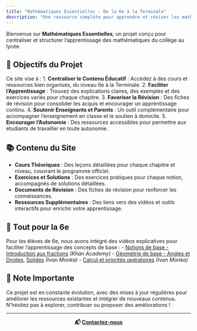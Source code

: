 ```yaml
---
title: "Mathématiques Essentielles : De la 6e à la Terminale"
description: "Une ressource complète pour apprendre et réviser les mathématiques du collège au lycée."
---
```


Bienvenue sur **Mathématiques Essentielles**, un projet conçu pour centraliser et structurer l'apprentissage des mathématiques du collège au lycée. 

## 🎯 Objectifs du Projet

Ce site vise à :
1. **Centraliser le Contenu Éducatif** : Accédez à des cours et ressources bien organisés, du niveau 6e à la Terminale.
2. **Faciliter l'Apprentissage** : Trouvez des explications claires, des exemples et des exercices variés pour chaque chapitre.
3. **Favoriser la Révision** : Des fiches de révision pour consolider les acquis et encourager un apprentissage continu.
4. **Soutenir Enseignants et Parents** : Un outil complémentaire pour accompagner l'enseignement en classe et le soutien à domicile.
5. **Encourager l'Autonomie** : Des ressources accessibles pour permettre aux étudiants de travailler en toute autonomie.

## 📚 Contenu du Site

- **Cours Théoriques** : Des leçons détaillées pour chaque chapitre et niveau, couvrant le programme officiel.
- **Exercices et Solutions** : Des exercices pratiques pour chaque notion, accompagnés de solutions détaillées.
- **Documents de Révision** : Des fiches de révision pour renforcer les connaissances.
- **Ressources Supplémentaires** : Des liens vers des vidéos et outils interactifs pour enrichir votre apprentissage.

## 🏫 Tout pour la 6e

Pour les élèves de 6e, nous avons intégré des vidéos explicatives pour faciliter l’apprentissage des concepts de base :
- [Notions de base - Introduction aux fractions](https://youtu.be/ChLEy40hK4E) _(Khan Academy)_
- [Géométrie de base - Angles et Droites](https://youtu.be/3hn4VCXzYLw?list=PLVUDmbpupCaqHaIpFwd14iD6BMA-op0pZ), [Solides](https://youtu.be/ohtIhC_dwo4?list=PLVUDmbpupCaoZtzpQWEJN1a-oQk8ZKFji) _(Ivan Monka)_
- [Calcul et priorités opératoires](https://youtu.be/a-IG_bjKeJc) _(Ivan Monka)_

## 🚀 Note Importante

Ce projet est en constante évolution, avec des mises à jour régulières pour améliorer les ressources existantes et intégrer de nouveaux contenus. N'hésitez pas à explorer, contribuer ou proposer des améliorations !

---

<div style="text-align: center;">
  **📬 [Contactez-nous](ibrahimattoumani6@gmail.com) **
</div>

